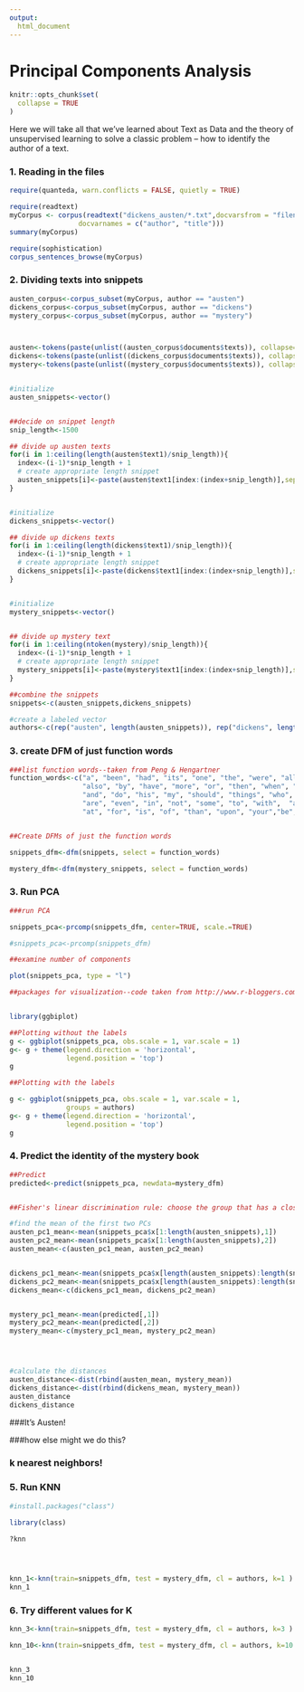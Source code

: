 ```yaml
---
output:
  html_document
---
```


# Principal Components Analysis

```r
knitr::opts_chunk$set(
  collapse = TRUE
)
```

Here we will take all that we've learned about Text as Data and the theory of unsupervised learning to solve a classic problem -- how to identify the author of a text.


### 1. Reading in the files
```r
require(quanteda, warn.conflicts = FALSE, quietly = TRUE)

require(readtext)
myCorpus <- corpus(readtext("dickens_austen/*.txt",docvarsfrom = "filenames", dvsep = "_", 
                 docvarnames = c("author", "title")))
summary(myCorpus)
```

```r
require(sophistication)
corpus_sentences_browse(myCorpus)
```

### 2. Dividing texts into snippets
```r
austen_corpus<-corpus_subset(myCorpus, author == "austen")
dickens_corpus<-corpus_subset(myCorpus, author == "dickens")
mystery_corpus<-corpus_subset(myCorpus, author == "mystery")



austen<-tokens(paste(unlist((austen_corpus$documents$texts)), collapse=' '))
dickens<-tokens(paste(unlist((dickens_corpus$documents$texts)), collapse=' '))
mystery<-tokens(paste(unlist((mystery_corpus$documents$texts)), collapse=' '))


#initialize
austen_snippets<-vector()


##decide on snippet length
snip_length<-1500

## divide up austen texts
for(i in 1:ceiling(length(austen$text1)/snip_length)){
  index<-(i-1)*snip_length + 1
  # create appropriate length snippet
  austen_snippets[i]<-paste(austen$text1[index:(index+snip_length)],sep="", collapse=" ")
}


#initialize
dickens_snippets<-vector() 

## divide up dickens texts
for(i in 1:ceiling(length(dickens$text1)/snip_length)){
  index<-(i-1)*snip_length + 1
  # create appropriate length snippet
  dickens_snippets[i]<-paste(dickens$text1[index:(index+snip_length)],sep="", collapse=" ")
}


#initialize
mystery_snippets<-vector()


## divide up mystery text
for(i in 1:ceiling(ntoken(mystery)/snip_length)){
  index<-(i-1)*snip_length + 1
  # create appropriate length snippet
  mystery_snippets[i]<-paste(mystery$text1[index:(index+snip_length)],sep="", collapse=" ")
}

##combine the snippets
snippets<-c(austen_snippets,dickens_snippets)

#create a labeled vector
authors<-c(rep("austen", length(austen_snippets)), rep("dickens", length(dickens_snippets)))

```

### 3. create DFM of just function words
```r
###list function words--taken from Peng & Hengartner
function_words<-c("a", "been", "had", "its", "one", "the", "were", "all", "but", "has", "may", "only", "their", "what",
                  "also", "by", "have", "more", "or", "then", "when", "an", "can", "her", "must", "our", "there", "which",
                  "and", "do", "his", "my", "should", "things", "who",  "any", "down", "if", "no", "so", "this", "will",  
                  "are", "even", "in", "not", "some", "to", "with",  "as", "every", "into", "now", "such", "up", "would",
                  "at", "for", "is", "of", "than", "upon", "your","be", "from", "it", "on", "that", "was")


##Create DFMs of just the function words

snippets_dfm<-dfm(snippets, select = function_words)

mystery_dfm<-dfm(mystery_snippets, select = function_words)
```




### 3. Run PCA
```r
###run PCA

snippets_pca<-prcomp(snippets_dfm, center=TRUE, scale.=TRUE)

#snippets_pca<-prcomp(snippets_dfm)

##examine number of components

plot(snippets_pca, type = "l")

##packages for visualization--code taken from http://www.r-bloggers.com/computing-and-visualizing-pca-in-r/


library(ggbiplot)

##Plotting without the labels
g <- ggbiplot(snippets_pca, obs.scale = 1, var.scale = 1)
g<- g + theme(legend.direction = 'horizontal', 
              legend.position = 'top')
g

##Plotting with the labels

g <- ggbiplot(snippets_pca, obs.scale = 1, var.scale = 1, 
              groups = authors)
g<- g + theme(legend.direction = 'horizontal', 
              legend.position = 'top')
g
```




### 4. Predict the identity of the mystery book
```r

##Predict 
predicted<-predict(snippets_pca, newdata=mystery_dfm)


##Fisher's linear discrimination rule: choose the group that has a closer group mean; just 2 dimensions

#find the mean of the first two PCs 
austen_pc1_mean<-mean(snippets_pca$x[1:length(austen_snippets),1])
austen_pc2_mean<-mean(snippets_pca$x[1:length(austen_snippets),2])
austen_mean<-c(austen_pc1_mean, austen_pc2_mean)


dickens_pc1_mean<-mean(snippets_pca$x[length(austen_snippets):length(snippets),1])
dickens_pc2_mean<-mean(snippets_pca$x[length(austen_snippets):length(snippets),2])
dickens_mean<-c(dickens_pc1_mean, dickens_pc2_mean)


mystery_pc1_mean<-mean(predicted[,1])
mystery_pc2_mean<-mean(predicted[,2])
mystery_mean<-c(mystery_pc1_mean, mystery_pc2_mean)




#calculate the distances
austen_distance<-dist(rbind(austen_mean, mystery_mean))
dickens_distance<-dist(rbind(dickens_mean, mystery_mean))
austen_distance
dickens_distance
```


###It's Austen!

###how else might we do this? 




### k nearest neighbors! 

### 5. Run KNN
```r
#install.packages("class")

library(class)

?knn




knn_1<-knn(train=snippets_dfm, test = mystery_dfm, cl = authors, k=1 )
knn_1
```

### 6. Try different values for K
```r

knn_3<-knn(train=snippets_dfm, test = mystery_dfm, cl = authors, k=3 )

knn_10<-knn(train=snippets_dfm, test = mystery_dfm, cl = authors, k=10 )


knn_3
knn_10
```


